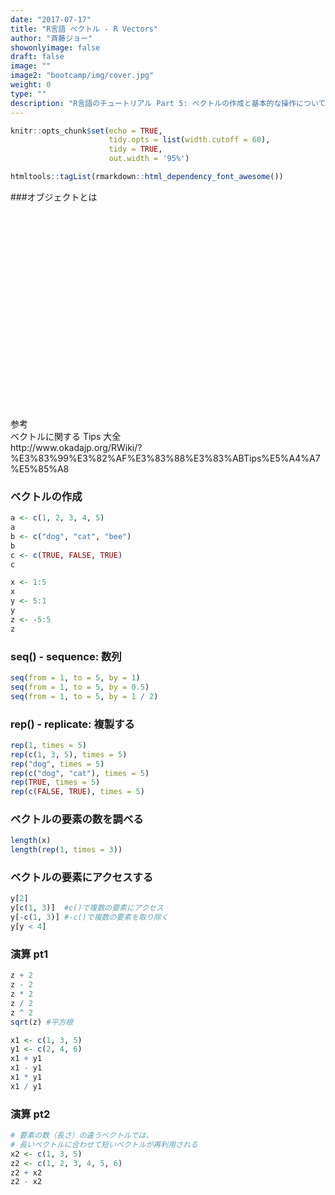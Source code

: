 ```yaml
---
date: "2017-07-17"
title: "R言語 ベクトル - R Vectors"
author: "斉藤ジョー"
showonlyimage: false
draft: false
image: ""
image2: "bootcamp/img/cover.jpg"
weight: 0
type: ""
description: "R言語のチュートリアル Part 5: ベクトルの作成と基本的な操作について"
---
```


```r
knitr::opts_chunk$set(echo = TRUE, 
                      tidy.opts = list(width.cutoff = 60),
                      tidy = TRUE, 
                      out.width = '95%')
```

```r
htmltools::tagList(rmarkdown::html_dependency_font_awesome())
```

###オブジェクトとは

<div class="video-container">
<iframe class="center_iframe" width="560" height="315" src="" frameborder="0" allowfullscreen></iframe>
</div>


参考  
ベクトルに関する Tips 大全  
http://www.okadajp.org/RWiki/?%E3%83%99%E3%82%AF%E3%83%88%E3%83%ABTips%E5%A4%A7%E5%85%A8

### ベクトルの作成
```r
a <- c(1, 2, 3, 4, 5)
a
b <- c("dog", "cat", "bee")
b
c <- c(TRUE, FALSE, TRUE)
c

x <- 1:5
x
y <- 5:1
y
z <- -5:5
z

```

### seq() - sequence: 数列  
```r
seq(from = 1, to = 5, by = 1)
seq(from = 1, to = 5, by = 0.5)
seq(from = 1, to = 5, by = 1 / 2)
```

### rep() - replicate: 複製する  

```r
rep(1, times = 5)
rep(c(1, 3, 5), times = 5)
rep("dog", times = 5)
rep(c("dog", "cat"), times = 5)
rep(TRUE, times = 5)
rep(c(FALSE, TRUE), times = 5)
```

### ベクトルの要素の数を調べる
```r
length(x)
length(rep(1, times = 3))
```

### ベクトルの要素にアクセスする
```r
y[2]
y[c(1, 3)]  #c()で複数の要素にアクセス
y[-c(1, 3)] #-c()で複数の要素を取り除く
y[y < 4]
```

### 演算 pt1
```r
z + 2
z - 2
z * 2
z / 2
z ^ 2
sqrt(z) #平方根

x1 <- c(1, 3, 5)
y1 <- c(2, 4, 6)
x1 + y1
x1 - y1
x1 * y1
x1 / y1
```

### 演算 pt2
```r
# 要素の数（長さ）の違うベクトルでは、
# 長いベクトルに合わせて短いベクトルが再利用される
x2 <- c(1, 3, 5)
z2 <- c(1, 2, 3, 4, 5, 6)
z2 + x2
z2 - x2
```











